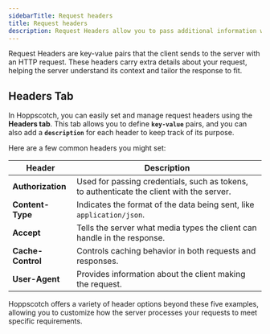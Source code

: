 ```yaml
---
sidebarTitle: Request headers
title: Request headers
description: Request Headers allow you to pass additional information with requests, helping to control how the server responds.
---
```


Request Headers are key-value pairs that the client sends to the server with an HTTP request. These headers carry extra details about your request, helping the server understand its context and tailor the response to fit.

## Headers Tab

In Hoppscotch, you can easily set and manage request headers using the **Headers tab**. This tab allows you to define **`key-value`** pairs, and you can also add a **`description`** for each header to keep track of its purpose.

Here are a few common headers you might set:

| **Header**        | **Description**                                                                           |
| ----------------- | ----------------------------------------------------------------------------------------- |
| **Authorization** | Used for passing credentials, such as tokens, to authenticate the client with the server. |
| **Content-Type**  | Indicates the format of the data being sent, like `application/json`.                     |
| **Accept**        | Tells the server what media types the client can handle in the response.                  |
| **Cache-Control** | Controls caching behavior in both requests and responses.                                 |
| **User-Agent**    | Provides information about the client making the request.                                 |

Hoppscotch offers a variety of header options beyond these five examples, allowing you to customize how the server processes your requests to meet specific requirements.